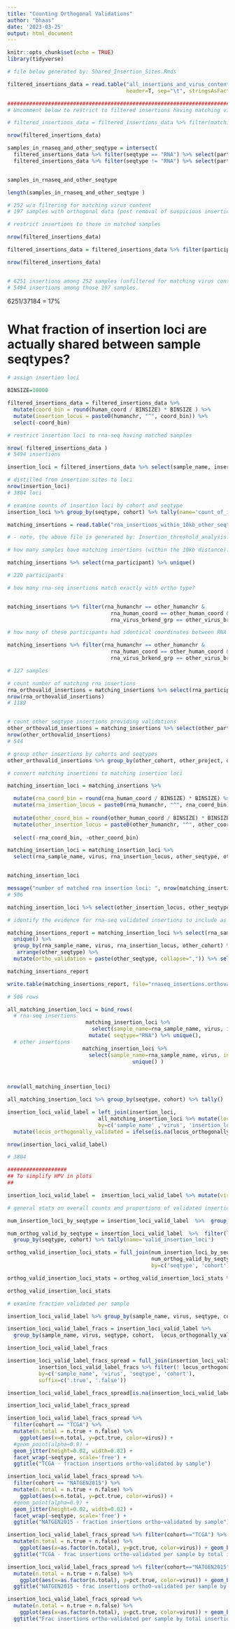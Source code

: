 ```yaml
---
title: "Counting Orthogonal Validations"
author: "bhaas"
date: '2023-03-25'
output: html_document
---
```


```r
knitr::opts_chunk$set(echo = TRUE)
library(tidyverse)
```



```r

# file below generated by: Shared_Insertion_Sites.Rmds

filtered_insertions_data = read.table("all_insertions_and_virus_content_merged.w_shared_site_info.tsv", 
                                      header=T, sep="\t", stringsAsFactors = F) 

###################################################################################
# Uncomment below to restrict to filtered insertions having matching virus content

# filtered_insertions_data = filtered_insertions_data %>% filter(matching_virus_content)

nrow(filtered_insertions_data)
```



```r

samples_in_rnaseq_and_other_seqtype = intersect(
  filtered_insertions_data %>% filter(seqtype == "RNA") %>% select(participant) %>% unique() %>% pull(participant),
  filtered_insertions_data %>% filter(seqtype != "RNA") %>% select(participant) %>% unique() %>% pull(participant) )


samples_in_rnaseq_and_other_seqtype 

length(samples_in_rnaseq_and_other_seqtype )

# 252 w/o filtering for matching virus content
# 197 samples with orthogonal data (post removal of suspicious insertions)

```


```r

# restrict insertions to those in matched samples

nrow(filtered_insertions_data)

filtered_insertions_data = filtered_insertions_data %>% filter(participant %in% samples_in_rnaseq_and_other_seqtype) 

nrow(filtered_insertions_data)


# 6251 insertions among 252 samples (unfiltered for matching virus content)
# 5494 insertions among those 197 samples.

```

6251/37184 = 17%

# What fraction of insertion loci are actually shared between sample seqtypes?

```r

# assign insertion loci

BINSIZE=10000

filtered_insertions_data = filtered_insertions_data %>% 
  mutate(coord_bin = round(human_coord / BINSIZE) * BINSIZE ) %>% 
  mutate(insertion_locus = paste0(humanchr, "^", coord_bin)) %>% 
  select(-coord_bin)

```



```r

# restrict insertion loci to rna-seq having matched samples

nrow( filtered_insertions_data )
# 5494 insertions

insertion_loci = filtered_insertions_data %>% select(sample_name, insertion_locus, virus, seqtype, cohort) %>% unique()

# distilled from insertion sites to loci
nrow(insertion_loci)
# 3804 loci

# examine counts of insertion loci by cohort and seqtype
insertion_loci %>% group_by(seqtype, cohort) %>% tally(name='count_of_insertion_loci')

```

```r

matching_insertions = read.table("rna_insertions_within_10kb_other_seqtype_insertions.tsv", header=T, sep="\t", stringsAsFactors = F) %>% filter(within_range) 

# - note, the above file is generated by: Insertion_threshold_analysis.by_orthogonal_brkpt_support.Rmd

```


```r
# how many samples have matching insertions (within the 10kb distance)?

matching_insertions %>% select(rna_participant) %>% unique()

# 220 participants

```



```r
# how many rna-seq insertions match exactly with ortho type?


matching_insertions %>% filter(rna_humanchr == other_humanchr & 
                                 rna_human_coord == other_human_coord & 
                                 rna_virus_brkend_grp == other_virus_brkend_grp) %>% select(rna_participant, rna_contig) %>% unique()


```

```r
# how many of these participants had identical coordinates between RNA and other type?

matching_insertions %>% filter(rna_humanchr == other_humanchr & 
                                 rna_human_coord == other_human_coord & 
                                 rna_virus_brkend_grp == other_virus_brkend_grp) %>% select(rna_participant) %>% unique()

# 127 samples

```



```r

# count number of matching rna insertions
rna_orthovalid_insertions = matching_insertions %>% select(rna_participant, rna_sample_id, rna_contig, rna_cohort, rna_project) %>% unique()
nrow(rna_orthovalid_insertions)
# 1189


# count other seqtype insertions providing validations
other_orthovalid_insertions = matching_insertions %>% select(other_participant, other_sample_id, other_contig, other_cohort, other_project, other_seqtype) %>% unique()
nrow(other_orthovalid_insertions)
# 544

# group other insertions by cohorts and seqtypes
other_orthovalid_insertions %>% group_by(other_cohort, other_project, other_seqtype) %>% tally(name='num_insertions')

```





```r

# convert matching insertions to matching insertion loci

matching_insertion_loci = matching_insertions %>%

  mutate(rna_coord_bin = round(rna_human_coord / BINSIZE) * BINSIZE) %>%
  mutate(rna_insertion_locus = paste0(rna_humanchr, "^", rna_coord_bin)) %>%  
  
  mutate(other_coord_bin = round(other_human_coord / BINSIZE) * BINSIZE ) %>% 
  mutate(other_insertion_locus = paste0(other_humanchr, "^", other_coord_bin)) %>% 
  
  select(-rna_coord_bin, -other_coord_bin)

matching_insertion_loci = matching_insertion_loci %>% 
  select(rna_sample_name, virus, rna_insertion_locus, other_seqtype, other_insertion_locus, other_cohort) %>% unique()


matching_insertion_loci

message("number of matched rna insertion loci: ", nrow(matching_insertion_loci %>% select(rna_insertion_locus, rna_sample_name) %>% unique()))
# 506

matching_insertion_loci %>% select(other_insertion_locus, other_seqtype, other_cohort) %>% unique() %>% group_by(other_seqtype, other_cohort) %>% tally() 

```




```r

# identify the evidence for rna-seq validated insertions to include as main table attribute

matching_insertions_report = matching_insertion_loci %>% select(rna_sample_name, virus, rna_insertion_locus, other_cohort, other_seqtype) %>% 
  unique() %>%
  group_by(rna_sample_name, virus, rna_insertion_locus, other_cohort) %>%
   arrange(other_seqtype) %>%
  mutate(ortho_validation = paste(other_seqtype, collapse=",")) %>% select(-other_seqtype) %>% unique()

matching_insertions_report

write.table(matching_insertions_report, file="rnaseq_insertions.orthovalidations.tsv", sep="\t", quote=F, row.names=F)

# 506 rows

```



```r

all_matching_insertion_loci = bind_rows(
  # rna-seq insertions
                         matching_insertion_loci %>% 
                           select(sample_name=rna_sample_name, virus, insertion_locus = rna_insertion_locus, cohort=other_cohort) %>% 
                          mutate( seqtype="RNA") %>% unique(),
  # other insertions                                      
                        matching_insertion_loci %>%
                          select(sample_name=rna_sample_name, virus, insertion_locus = other_insertion_locus, seqtype=other_seqtype, cohort=other_cohort)  %>%
                                        unique() )
                                      


nrow(all_matching_insertion_loci)

all_matching_insertion_loci %>% group_by(seqtype, cohort) %>% tally()

```

```r

insertion_loci_valid_label = left_join(insertion_loci,
                             all_matching_insertion_loci %>% mutate(locus_orthogonally_validated = TRUE),
                             by=c('sample_name' ,'virus', 'insertion_locus', 'seqtype', 'cohort') ) %>% 
  mutate(locus_orthogonally_validated = ifelse(is.na(locus_orthogonally_validated), FALSE, locus_orthogonally_validated))

nrow(insertion_loci_valid_label)

# 3804
```



```r

###################
## To simplify HPV in plots
##

insertion_loci_valid_label =  insertion_loci_valid_label %>% mutate(virus = ifelse(grepl("HPV", virus), "HPV", virus))


```



```r
# general stats on overall counts and proportions of validated insertion loci

num_insertion_loci_by_seqtype = insertion_loci_valid_label  %>%  group_by(seqtype, cohort) %>% tally(name='num_insertion_loci')

num_orthog_valid_by_seqtype = insertion_loci_valid_label  %>%  filter(locus_orthogonally_validated) %>% 
  group_by(seqtype, cohort) %>% tally(name='valid_insertion_loci')

orthog_valid_insertion_loci_stats = full_join(num_insertion_loci_by_seqtype,
                                              num_orthog_valid_by_seqtype,
                                              by=c('seqtype', 'cohort'))

orthog_valid_insertion_loci_stats = orthog_valid_insertion_loci_stats %>% mutate(frac_loci_valid = valid_insertion_loci / num_insertion_loci)

orthog_valid_insertion_loci_stats

```



```r

# examine fraction validated per sample

insertion_loci_valid_label %>% group_by(sample_name, virus, seqtype, cohort, locus_orthogonally_validated) %>% tally() %>% mutate(pct=prop.table(n))


```



```r

insertion_loci_valid_label_fracs = insertion_loci_valid_label %>%
  group_by(sample_name, virus, seqtype, cohort,  locus_orthogonally_validated) %>% tally() %>% mutate(pct=prop.table(n)) %>% ungroup()

insertion_loci_valid_label_fracs 

```

```r
insertion_loci_valid_label_fracs_spread = full_join(insertion_loci_valid_label_fracs %>% filter(locus_orthogonally_validated) %>% select(-locus_orthogonally_validated),
          insertion_loci_valid_label_fracs %>% filter(! locus_orthogonally_validated) %>% select(-locus_orthogonally_validated),
          by=c('sample_name', 'virus', 'seqtype', 'cohort'), 
          suffix=c('.true', '.false'))

insertion_loci_valid_label_fracs_spread[is.na(insertion_loci_valid_label_fracs_spread )] = 0

insertion_loci_valid_label_fracs_spread
```

```r

insertion_loci_valid_label_fracs_spread %>% 
  filter(cohort == "TCGA") %>%
  mutate(n.total = n.true + n.false) %>%
    ggplot(aes(x=n.total, y=pct.true, color=virus)) + 
  #geom_point(alpha=0.9) + 
  geom_jitter(height=0.02, width=0.02) +
  facet_wrap(~seqtype, scale='free') +
  ggtitle("TCGA - fraction insertions ortho-validated by sample")

```



```r

insertion_loci_valid_label_fracs_spread %>% 
  filter(cohort == "NATGEN2015") %>%
  mutate(n.total = n.true + n.false) %>%
    ggplot(aes(x=n.total, y=pct.true, color=virus)) + 
  #geom_point(alpha=0.9) + 
  geom_jitter(height=0.02, width=0.02) +
  facet_wrap(~seqtype, scale='free') +
  ggtitle("NATGEN2015 - fraction insertions ortho-validated by sample")

```

```r
insertion_loci_valid_label_fracs_spread %>% filter(cohort=="TCGA") %>%
  mutate(n.total = n.true + n.false) %>%
    ggplot(aes(x=as.factor(n.total), y=pct.true, color=virus)) + geom_boxplot() + facet_wrap(~seqtype, scale='free', ncol=1) +
  ggtitle("TCGA - frac insertions ortho-validated per sample by total insertion count")

```



```r
insertion_loci_valid_label_fracs_spread %>% filter(cohort=="NATGEN2015") %>%
  mutate(n.total = n.true + n.false) %>%
    ggplot(aes(x=as.factor(n.total), y=pct.true, color=virus)) + geom_boxplot() + facet_wrap(~seqtype, scale='free', ncol=1) +
  ggtitle("NATGEN2015 - frac insertions ortho0-validated per sample by total insertion count")

```



```r
insertion_loci_valid_label_fracs_spread %>% 
  mutate(n.total = n.true + n.false) %>%
    ggplot(aes(x=as.factor(n.total), y=pct.true, color=virus)) + geom_boxplot() + facet_wrap(~seqtype, scale='free', ncol=1) +
  ggtitle("Frac insertions ortho-validated per sample by total insertion count")

```


